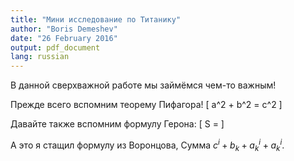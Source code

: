 ```yaml
---
title: "Мини исследование по Титанику"
author: "Boris Demeshev"
date: "26 February 2016"
output: pdf_document
lang: russian
---
```


В данной сверхважной работе мы займёмся чем-то важным!

Прежде всего вспомним теорему Пифагора!
\[
a^2 + b^2 = c^2
\]

Давайте также вспомним формулу Герона:
\[
S = \sqrt{(p-a)(p-b)(p-c)(p-d)}
\]

А это я стащил формулу из Воронцова, Сумма $c^i + b_k + a^i_k + a_k^i$.



